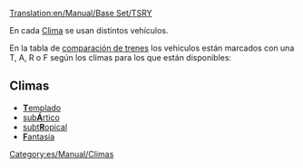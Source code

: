 [[Translation:en/Manual/Base Set/TSRY]]

En cada [[es/Manual/Clima|Clima]] se usan distintos vehículos.

En la tabla de [[es/Manual/Base Set/Trains/Comparación de trenes|comparación de trenes]] los vehiculos están marcados con una T, A, R o F según los climas para los que están disponibles:

==Climas==

*[[es/Manual/Clima#templado|'''T'''emplado]]
*[[es/Manual/Clima#subartico|sub'''Á'''rtico]]
*[[es/Manual/Clima#subtropical|subt'''R'''opical]]
*[[es/Manual/Clima#fantasia|'''F'''antasía]]

[[Category:es/Manual/Climas]]